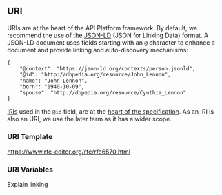 ## URI

URIs are at the heart of the API Platform framework. By default, we recommend the use of the [JSON-LD](https://json-ld.org/) (JSON for Linking Data) format. A JSON-LD document uses fields starting with an `@` character to enhance a document and provide linking and auto-discovery mechanisms:

```
{
    "@context": "https://json-ld.org/contexts/person.jsonld",
    "@id": "http://dbpedia.org/resource/John_Lennon",
    "name": "John Lennon",
    "born": "1940-10-09",
    "spouse": "http://dbpedia.org/resource/Cynthia_Lennon"
}
```

[IRIs](https://www.rfc-editor.org/rfc/rfc3987) used in the `@id` field, are at the [heart of the specification](https://www.w3.org/TR/json-ld/#iris). As an IRI is also an URI, we use the later term as it has a wider scope.

### URI Template

https://www.rfc-editor.org/rfc/rfc6570.html

### URI Variables

Explain linking
